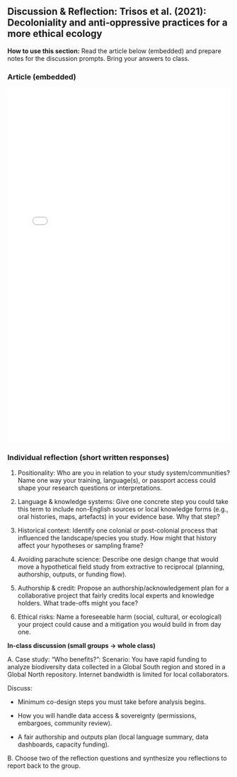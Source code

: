 ## Discussion & Reflection: Trisos et al. (2021): Decoloniality and anti‑oppressive practices for a more ethical ecology

**How to use this section:** Read the article below (embedded) and prepare notes for the discussion prompts. Bring your answers to class.

### Article (embedded)
<div style="margin: 1rem 0;">
<embed src="readings/reading-Trisos2021.pdf" type="application/pdf" width="100%" height="800px" />
</div>

### Individual reflection (short written responses)

1. Positionality: Who are you in relation to your study system/communities? Name one way your training, language(s), or passport access could shape your research questions or interpretations. 

2. Language & knowledge systems: Give one concrete step you could take this term to include non-English sources or local knowledge forms (e.g., oral histories, maps, artefacts) in your evidence base. Why that step? 

3. Historical context: Identify one colonial or post-colonial process that influenced the landscape/species you study. How might that history affect your hypotheses or sampling frame? 

4. Avoiding parachute science: Describe one design change that would move a hypothetical field study from extractive to reciprocal (planning, authorship, outputs, or funding flow). 


5. Authorship & credit: Propose an authorship/acknowledgement plan for a collaborative project that fairly credits local experts and knowledge holders. What trade-offs might you face? 

6. Ethical risks: Name a foreseeable harm (social, cultural, or ecological) your project could cause and a mitigation you would build in from day one. 

**In-class discussion (small groups → whole class)**

A. Case study: “Who benefits?”:
Scenario: You have rapid funding to analyze biodiversity data collected in a Global South region and stored in a Global North repository. Internet bandwidth is limited for local collaborators.

Discuss:

- Minimum co-design steps you must take before analysis begins.

- How you will handle data access & sovereignty (permissions, embargoes, community review).

- A fair authorship and outputs plan (local language summary, data dashboards, capacity funding). 


B. Choose two of the reflection questions and synthesize you reflections to report back to the group. 

